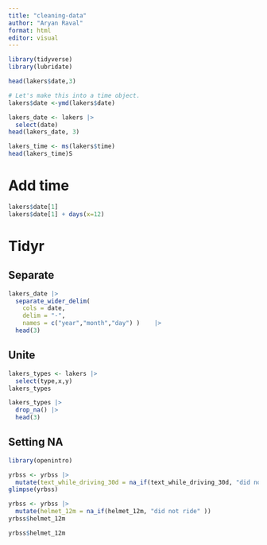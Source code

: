 ```yaml
---
title: "cleaning-data"
author: "Aryan Raval"
format: html
editor: visual
---
```


```r
library(tidyverse)
library(lubridate)

```

```r
head(lakers$date,3)

```

```r
# Let's make this into a time object.
lakers$date <-ymd(lakers$date)

lakers_date <- lakers |>
  select(date)
head(lakers_date, 3)
```

```r
lakers_time <- ms(lakers$time)
head(lakers_time)S

```

# Add time

```r
lakers$date[1]
lakers$date[1] + days(x=12)
```

# Tidyr

## Separate

```r
lakers_date |>
  separate_wider_delim(
    cols = date, 
    delim = "-", 
    names = c("year","month","day") )    |>
  head(3)
```

## Unite

```r
lakers_types <- lakers |>
  select(type,x,y)
lakers_types 

```

```r
lakers_types |>
  drop_na() |>
  head(3)

```

## Setting NA

```r
library(openintro)

```

```r
yrbss <- yrbss |>
  mutate(text_while_driving_30d = na_if(text_while_driving_30d, "did not drive" ))
glimpse(yrbss)

```


```r
yrbss <- yrbss |>
  mutate(helmet_12m = na_if(helmet_12m, "did not ride" ))
yrbss$helmet_12m

```

```r
yrbss$helmet_12m
```

```r

```

